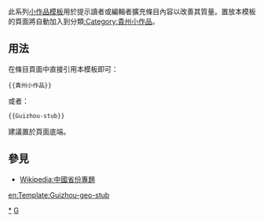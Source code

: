 <includeonly></includeonly><noinclude>{{template doc page viewed directly}}</noinclude>
<!-- 在本行下編輯模板說明 -->
此系列[[:Category:小作品模板|小作品模板]]用於提示讀者或編輯者擴充條目內容以改善其質量。置放本模板的頁面將自動加入到分類[[:Category:貴州小作品]]。
== 用法 ==
在條目頁面中直接引用本模板即可：
<pre>{{貴州小作品}}
</pre>
或者：
<pre>{{Guizhou-stub}}
</pre>
建議置於頁面底端。
== 參見 ==
* [[Wikipedia:中國省份專題]]
<includeonly>
<!-- 本行下加入模板的分類 -->
[[Category:貴州小作品|*]]
[[Category:中國地理小作品模板|G]]
<!-- 本行下加入模板的跨語言鏈接 -->
[[en:Template:Guizhou-geo-stub]]
</includeonly>